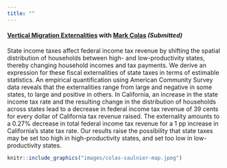 ```yaml
---
title: ""
---
```


#### **[Vertical Migration Externalities](papers/ColasSaulnier.pdf)** with [Mark Colas](https://sites.google.com/site/markyaucolas/home) *(Submitted)*

State income taxes affect federal income tax revenue by shifting the spatial distribution of households between high- and low-productivity states, thereby changing household incomes and tax payments. We derive an expression for these fiscal externalities of state taxes in terms of estimable statistics. An empirical quantification using American Community Survey data reveals that the externalities range from large and negative in some states, to large and positive in others. In California, an increase in the state income tax rate and the resulting change in the distribution of households across states lead to a decrease in federal income tax revenue of 39 cents for every dollar of California tax revenue raised. The externality amounts to a 0.27% decrease in total federal income tax revenue for a 1 pp increase in California’s state tax rate. Our results raise the possibility that state taxes may be set too high in high-productivity states, and set too low in low-productivity states.  

```r
knitr::include_graphics("images/colas-saulnier-map.jpeg")
```




